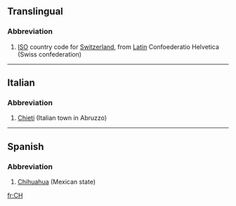==Translingual==
===Abbreviation===

#[[ISO]] country code for [[Switzerland]], from [[Latin]] Confoederatio Helvetica (Swiss confederation)

----
==Italian==
===Abbreviation===

# [[Chieti]] (Italian town in Abruzzo)

----
==Spanish==
===Abbreviation===
#[[Chihuahua]] (Mexican state)

[[fr:CH]]